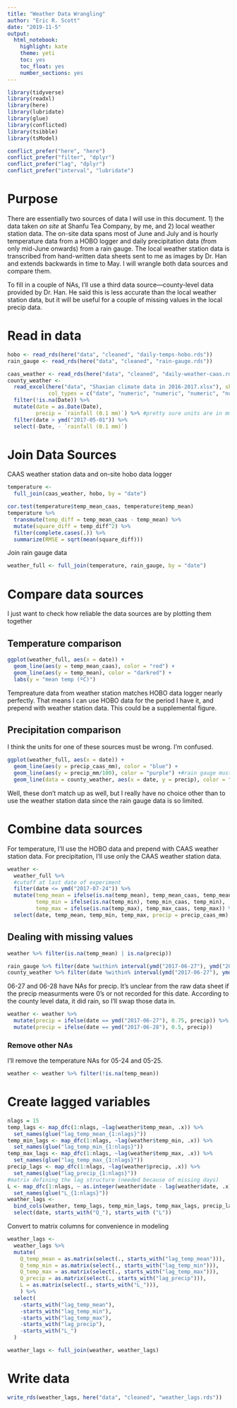 ```yaml
---
title: "Weather Data Wrangling"
author: "Eric R. Scott"
date: "2019-11-5"
output: 
  html_notebook: 
    highlight: kate
    theme: yeti
    toc: yes
    toc_float: yes
    number_sections: yes
---
```

```r
library(tidyverse)
library(readxl)
library(here)
library(lubridate)
library(glue)
library(conflicted)
library(tsibble)
library(tsModel)

conflict_prefer("here", "here")
conflict_prefer("filter", "dplyr")
conflict_prefer("lag", "dplyr")
conflict_prefer("interval", "lubridate")
```


# Purpose

There are essentially two sources of data I will use in this document.  1) the data taken *on site* at Shanfu Tea Company, by me, and 2) local weather station data.  The on-site data spans most of June and July and is hourly temperature data from a HOBO logger and daily precipitation data (from only mid-June onwards) from a rain gauge.  The local weather station data is transcribed from hand-written data sheets sent to me as images by Dr. Han and extends backwards in time to May.  I will wrangle both data sources and compare them.

To fill in a couple of NAs, I'll use a third data source---county-level data provided by Dr. Han.  He said this is less accurate than the local weather station data, but it will be useful for a couple of missing values in the local precip data.

# Read in data

```r
hobo <- read_rds(here("data", "cleaned", "daily-temps-hobo.rds"))
rain_gauge <- read_rds(here("data", "cleaned", "rain-gauge.rds"))

caas_weather <- read_rds(here("data", "cleaned", "daily-weather-caas.rds"))
county_weather <- 
  read_excel(here("data", "Shaxian climate data in 2016-2017.xlsx"), skip = 1,
             col_types = c("date", "numeric", "numeric", "numeric", "numeric", "numeric", "numeric")) %>%
  filter(!is.na(Date)) %>% 
  mutate(date = as.Date(Date),
         precip = `rainfall (0.1 mm)`) %>% #pretty sure units are in mm and this just means they were measured out to 0.1 mm.
  filter(date > ymd("2017-05-01")) %>% 
  select(-Date, - `rainfall (0.1 mm)`)
```

# Join Data Sources

CAAS weather station data and on-site hobo data logger

```r
temperature <-
  full_join(caas_weather, hobo, by = "date")
```
```r
cor.test(temperature$temp_mean_caas, temperature$temp_mean)
temperature %>% 
  transmute(temp_diff = temp_mean_caas - temp_mean) %>%
  mutate(square_diff = temp_diff^2) %>% 
  filter(complete.cases(.)) %>% 
  summarize(RMSE = sqrt(mean(square_diff)))
```

Join rain gauge data

```r
weather_full <- full_join(temperature, rain_gauge, by = "date")
```

# Compare data sources

I just want to check how reliable the data sources are by plotting them together

## Temperature comparison

```r
ggplot(weather_full, aes(x = date)) +
  geom_line(aes(y = temp_mean_caas), color = "red") +
  geom_line(aes(y = temp_mean), color = "darkred") + 
  labs(y = "mean temp (ºC)")
```
Tempreature data from weather station matches HOBO data logger nearly perfectly.  That means I can use HOBO data for the period I have it, and prepend with weather station data.  This could be a supplemental figure.


## Precipitation comparison

I think the units for one of these sources must be wrong.  I'm confused.

```r
ggplot(weather_full, aes(x = date)) +
  geom_line(aes(y = precip_caas_mm), color = "blue") +
  geom_line(aes(y = precip_mm/100), color = "purple") +#rain gauge must be in cm, not mm...
  geom_line(data = county_weather, aes(x = date, y = precip), color = "darkgreen")
```

Well, these don't match up as well, but I really have no choice other than to use the weather station data since the rain gauge data is so limited.

# Combine data sources

For temperature, I'll use the HOBO data and prepend with CAAS weather station data.  For precipitation, I'll use only the CAAS weather station data.

```r
weather <- 
  weather_full %>% 
  #cutoff at last date of experiment
  filter(date <= ymd("2017-07-24")) %>% 
  mutate(temp_mean = ifelse(is.na(temp_mean), temp_mean_caas, temp_mean),
         temp_min = ifelse(is.na(temp_min), temp_min_caas, temp_min),
         temp_max = ifelse(is.na(temp_max), temp_max_caas, temp_max)) %>% 
  select(date, temp_mean, temp_min, temp_max, precip = precip_caas_mm)
```

## Dealing with missing values

```r
weather %>% filter(is.na(temp_mean) | is.na(precip))
```
```r
rain_gauge %>% filter(date %within% interval(ymd("2017-06-27"), ymd("2017-06-28")))
county_weather %>% filter(date %within% interval(ymd("2017-06-27"), ymd("2017-06-28")))
```


06-27 and 06-28 have NAs for precip.  It's unclear from the raw data sheet if the precip measurments were 0's or not recorded for this date.  According to the county level data, it did rain, so I'll swap those data in.

```r
weather <- weather %>% 
  mutate(precip = ifelse(date == ymd("2017-06-27"), 0.75, precip)) %>%
  mutate(precip = ifelse(date == ymd("2017-06-28"), 0.5, precip))
```

### Remove other NAs

I'll remove the temperature NAs for 05-24 and 05-25.

```r
weather <- weather %>% filter(!is.na(temp_mean))
```


# Create lagged variables
```r
nlags = 15
temp_lags <- map_dfc(1:nlags, ~lag(weather$temp_mean, .x)) %>%
  set_names(glue("lag_temp_mean_{1:nlags}"))
temp_min_lags <- map_dfc(1:nlags, ~lag(weather$temp_min, .x)) %>% 
  set_names(glue("lag_temp_min_{1:nlags}"))
temp_max_lags <- map_dfc(1:nlags, ~lag(weather$temp_max, .x)) %>% 
  set_names(glue("lag_temp_max_{1:nlags}"))
precip_lags <- map_dfc(1:nlags, ~lag(weather$precip, .x)) %>%
  set_names(glue("lag_precip_{1:nlags}"))
#matrix defining the lag structure (needed because of missing days)
L <- map_dfc(1:nlags, ~ as.integer(weather$date - lag(weather$date, .x))) %>% 
  set_names(glue("L_{1:nlags}"))
weather_lags <- 
  bind_cols(weather, temp_lags, temp_min_lags, temp_max_lags, precip_lags, L) %>% 
  select(date, starts_with("Q_"), starts_with ("L"))
```

Convert to matrix columns for convenience in modeling

```r
weather_lags <- 
  weather_lags %>% 
  mutate(
    Q_temp_mean = as.matrix(select(., starts_with("lag_temp_mean"))),
    Q_temp_min = as.matrix(select(., starts_with("lag_temp_min"))),
    Q_temp_max = as.matrix(select(., starts_with("lag_temp_max"))),
    Q_precip = as.matrix(select(., starts_with("lag_precip"))),
    L = as.matrix(select(., starts_with("L_"))),
    ) %>% 
  select(
    -starts_with("lag_temp_mean"), 
    -starts_with("lag_temp_min"),
    -starts_with("lag_temp_max"),
    -starts_with("lag_precip"),
    -starts_with("L_")
  )

weather_lags <- full_join(weather, weather_lags)
```


# Write data

```r
write_rds(weather_lags, here("data", "cleaned", "weather_lags.rds"))
```
